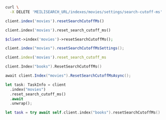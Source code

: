 <CodeGroup>

```bash cURL
curl \
  -X DELETE 'MEILISEARCH_URL/indexes/movies/settings/search-cutoff-ms'
```


```javascript JS
client.index('movies').resetSearchCutoffMs()
```


```python Python
client.index('movies').reset_search_cutoff_ms()
```


```php PHP
$client->index('movies')->resetSearchCutoffMs();
```


```java Java
client.index("movies").resetSearchCutoffMsSettings();
```


```ruby Ruby
client.index('movies').reset_search_cutoff_ms
```


```go Go
client.Index("books").ResetSearchCutoffMs()
```


```csharp C#
await client.Index("movies").ResetSearchCutoffMsAsync();
```


```rust Rust
let task: TaskInfo = client
  .index("movies")
  .reset_search_cutoff_ms()
  .await
  .unwrap();
```


```swift Swift
let task = try await self.client.index("books").resetSearchCutoffMs()
```

</CodeGroup>